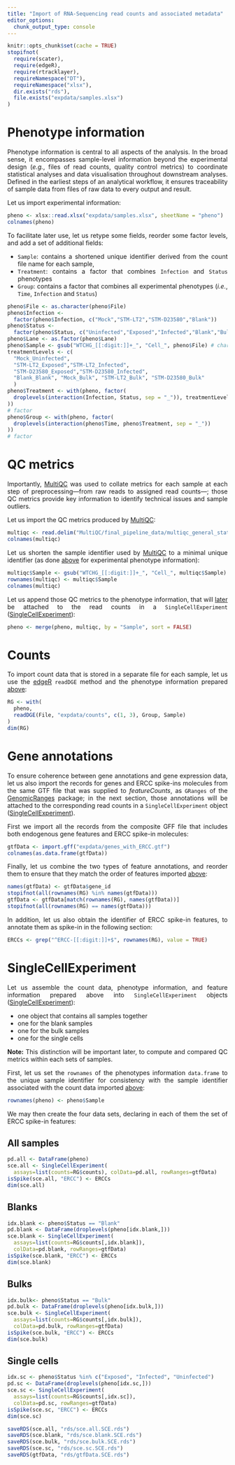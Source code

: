 ```yaml
---
title: "Import of RNA-Sequencing read counts and associated metadata"
editor_options: 
  chunk_output_type: console
---
```


<style>
body {
text-align: justify}
</style>

<!-- Enable caching -->
```r
knitr::opts_chunk$set(cache = TRUE)
stopifnot(
  require(scater),
  require(edgeR),
  require(rtracklayer),
  requireNamespace("DT"),
  requireNamespace("xlsx"),
  dir.exists("rds"),
  file.exists("expdata/samples.xlsx")
)
```

# Phenotype information {#phenotypes}

Phenotype information is central to all aspects of the analysis.
In the broad sense, it encompasses sample-level information beyond the
experimental design (*e.g.*, files of read counts, quality control metrics)
to coordinate statistical analyses and data visualisation
throughout downstream analyses.
Defined in the earliest steps of an analytical workflow,
it ensures traceability of sample data from files of raw data to
every output and result.

Let us import experimental information:

```r
pheno <- xlsx::read.xlsx("expdata/samples.xlsx", sheetName = "pheno")
colnames(pheno)
```

To facilitate later use, let us retype some fields, reorder some factor levels,
and add a set of additional fields:

* `Sample`: contains a shortened unique identifier derived from the count
  file name for each sample,
* `Treatment`: contains a factor that combines `Infection` and `Status`
  phenotypes
* `Group`: contains a factor that combines all experimental phenotypes
  (*i.e.*, `Time`, `Infection` and `Status`)

```r
pheno$File <- as.character(pheno$File)
pheno$Infection <-
  factor(pheno$Infection, c("Mock","STM-LT2","STM-D23580","Blank"))
pheno$Status <-
  factor(pheno$Status, c("Uninfected","Exposed","Infected","Blank","Bulk"))
pheno$Lane <- as.factor(pheno$Lane)
pheno$Sample <- gsub("WTCHG_[[:digit:]]+_", "Cell_", pheno$File) # character
treatmentLevels <- c(
  "Mock_Uninfected",
  "STM-LT2_Exposed","STM-LT2_Infected",
  "STM-D23580_Exposed","STM-D23580_Infected",
  "Blank_Blank", "Mock_Bulk", "STM-LT2_Bulk", "STM-D23580_Bulk"
  )
pheno$Treatment <- with(pheno, factor(
  droplevels(interaction(Infection, Status, sep = "_")), treatmentLevels
))
# factor
pheno$Group <- with(pheno, factor(
  droplevels(interaction(pheno$Time, pheno$Treatment, sep = "_"))
))
# factor
```

# QC metrics {#QC}

Importantly, [MultiQC](http://multiqc.info) was used to collate metrics
for each sample at each step of preprocessing---from raw reads to assigned
read counts---; those QC metrics provide key information to identify
technical issues and sample outliers.

Let us import the QC metrics produced by [MultiQC](http://multiqc.info):

```r
multiqc <- read.delim("MultiQC/final_pipeline_data/multiqc_general_stats.txt")
colnames(multiqc)
```

Let us shorten the sample identifier used by [MultiQC](http://multiqc.info)
to a minimal unique identifier
(as done [above](#phenotypes) for experimental phenotype information):

```r
multiqc$Sample <- gsub("WTCHG_[[:digit:]]+_", "Cell_", multiqc$Sample)
rownames(multiqc) <- multiqc$Sample
colnames(multiqc)
```

Let us append those QC metrics to the phenotype information,
that will [later](#SingleCellExperiment) be attached to the read counts in a `SingleCellExperiment`
([SingleCellExperiment](http://bioconductor.org/packages/SingleCellExperiment)):

```r
pheno <- merge(pheno, multiqc, by = "Sample", sort = FALSE)
```

# Counts {#Counts}

To import count data that is stored in a separate file for each sample,
let us use the [edgeR](http://bioconductor.org/packages/edgeR)
`readDGE` method and the phenotype information prepared [above](#phenotypes):

```r
RG <- with(
  pheno,
  readDGE(File, "expdata/counts", c(1, 3), Group, Sample)
)
dim(RG)
```

# Gene annotations {.tabset}

To ensure coherence between gene annotations and gene expression data,
let us also import the records for genes and ERCC spike-ins molecules
from the same GTF file that was supplied to *featureCounts*,
as `GRanges` of the
[GenomicRanges](http://bioconductor.org/packages/GenomicRanges) package;
in the next section, those annotations will be attached to the corresponding
read counts in a `SingleCellExperiment` object
([SingleCellExperiment](http://bioconductor.org/packages/SingleCellExperiment)).

First we import all the records from the composite GFF file that includes
both endogenous gene features and ERCC spike-in molecules:

```r
gtfData <- import.gff("expdata/genes_with_ERCC.gtf")
colnames(as.data.frame(gtfData))
```

Finally, let us combine the two types of feature annotations,
and reorder them to ensure that they match the order of features imported
[above](#Counts):

```r
names(gtfData) <- gtfData$gene_id
stopifnot(all(rownames(RG) %in% names(gtfData)))
gtfData <- gtfData[match(rownames(RG), names(gtfData))]
stopifnot(all(rownames(RG) == names(gtfData)))
```

In addition, let us also obtain the identifier of ERCC spike-in features,
to annotate them as spike-in in the following section:

```r
ERCCs <- grep("^ERCC-[[:digit:]]+$", rownames(RG), value = TRUE)
```

# SingleCellExperiment {#SingleCellExperiment .tabset}

Let us assemble the count data, phenotype information, and feature information
prepared above into `SingleCellExperiment` objects
([SingleCellExperiment](http://bioconductor.org/packages/SingleCellExperiment)):

* one object that contains all samples together
* one for the blank samples
* one for the bulk samples
* one for the single cells

**Note:**
This distinction will be important later, to compute and compared QC metrics
within each sets of samples.

First, let us set the `rownames` of the phenotypes information `data.frame` to
the unique sample identifier for consistency with the sample identifier
associated with the count data imported [above](#Counts):

```r
rownames(pheno) <- pheno$Sample
```

We may then create the four data sets, declaring in each of them the set
of ERCC spike-in features:

## All samples

```r
pd.all <- DataFrame(pheno)
sce.all <- SingleCellExperiment(
  assays=list(counts=RG$counts), colData=pd.all, rowRanges=gtfData)
isSpike(sce.all, "ERCC") <- ERCCs
dim(sce.all)
```

## Blanks

```r
idx.blank <- pheno$Status == "Blank"
pd.blank <- DataFrame(droplevels(pheno[idx.blank,]))
sce.blank <- SingleCellExperiment(
  assays=list(counts=RG$counts[,idx.blank]),
  colData=pd.blank, rowRanges=gtfData)
isSpike(sce.blank, "ERCC") <- ERCCs
dim(sce.blank)
```

## Bulks

```r
idx.bulk<- pheno$Status == "Bulk"
pd.bulk <- DataFrame(droplevels(pheno[idx.bulk,]))
sce.bulk <- SingleCellExperiment(
  assays=list(counts=RG$counts[,idx.bulk]),
  colData=pd.bulk, rowRanges=gtfData)
isSpike(sce.bulk, "ERCC") <- ERCCs
dim(sce.bulk)
```

## Single cells

```r
idx.sc <- pheno$Status %in% c("Exposed", "Infected", "Uninfected")
pd.sc <- DataFrame(droplevels(pheno[idx.sc,]))
sce.sc <- SingleCellExperiment(
  assays=list(counts=RG$counts[,idx.sc]),
  colData=pd.sc, rowRanges=gtfData)
isSpike(sce.sc, "ERCC") <- ERCCs
dim(sce.sc)
```

<!-- As HTML pages are built independently, objects need to be saved to disk
and imported as needed by the following R mardown files -->

```r
saveRDS(sce.all, "rds/sce.all.SCE.rds")
saveRDS(sce.blank, "rds/sce.blank.SCE.rds")
saveRDS(sce.bulk, "rds/sce.bulk.SCE.rds")
saveRDS(sce.sc, "rds/sce.sc.SCE.rds")
saveRDS(gtfData, "rds/gtfData.SCE.rds")
```
